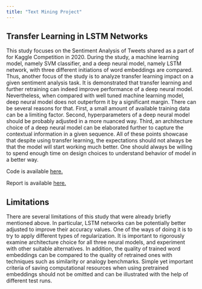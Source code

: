 ```yaml
---
title: "Text Mining Project"
---
```


## Transfer Learning in LSTM Networks
This study focuses on the Sentiment Analysis
of Tweets shared as a part of for Kaggle Competition in 2020. During the study, a machine
learning model, namely SVM classifier, and
a deep neural model, namely LSTM network,
with three different initiations of word embeddings are compared. Thus, another focus of the
study is to analyze transfer learning impact on
a given sentiment analysis task. It is demonstrated that transfer learning
and further retraining can indeed improve performance of a deep neural model. Nevertheless, when compared with well tuned machine learning model,
deep neural model does not outperform it by a significant margin. There can be several reasons for
that. First, a small amount of available training
data can be a limiting factor. Second, hyperparameters of a deep neural model should be probably
adjusted in a more nuanced way. Third, an architecture choice of a deep neural model can be
elaborated further to capture the contextual information in a given sequence. All of these points
showcase that despite using transfer learning, the
expectations should not always be that the model
will start working much better. One should always
be willing to spend enough time on design choices
to understand behavior of model in a better way.

Code is available [here.](https://github.com/faridmusayev/Text_Mining_Project/blob/main/model.ipynb)

Report is available [here.](https://github.com/faridmusayev/Text_Mining_Project/blob/main/project_report.pdf)

## Limitations
There are several limitations of this study that were
already briefly mentioned above. In particular, LSTM networks can be potentially better
adjusted to improve their accuracy values. One
of the ways of doing it is to try to apply different
types of regularization. It is important to rigorously
examine architecture choice for all three neural
models, and experiment with other suitable alternatives. In addition, the quality of trained word
embeddings can be compared to the quality of retrained ones with techniques such as similarity or
analogy benchmarks. Simple yet important criteria
of saving computational resources when using pretrained embeddings should not be omitted and can
be illustrated with the help of different test runs.
